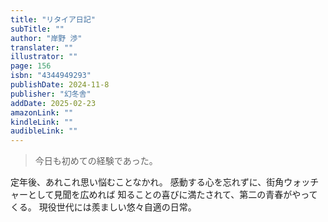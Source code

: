 ```yaml
---
title: "リタイア日記"
subTitle: ""
author: "岸野 渉"
translater: ""
illustrator: ""
page: 156
isbn: "4344949293"
publishDate: 2024-11-8
publisher: "幻冬舎"
addDate: 2025-02-23
amazonLink: ""
kindleLink: ""
audibleLink: ""
---
```


> 今日も初めての経験であった。

定年後、あれこれ思い悩むことなかれ。
感動する心を忘れずに、街角ウォッチャーとして見聞を広めれば
知ることの喜びに満たされて、第二の青春がやってくる。
現役世代には羨ましい悠々自適の日常。